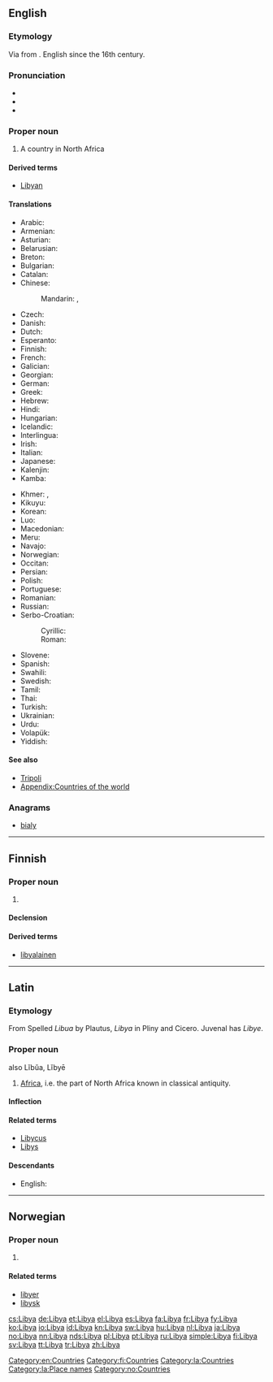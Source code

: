 ==English==
{{wikipedia}}

===Etymology===
Via {{etyl|la}} from {{etyl|grc|en}} {{term|Λιβύη|tr=Libuē|sc=polytonic|lang=grc}}. English since the 16th century.

===Pronunciation===
* {{IPA|/ˈlɪbiə/}}
* {{audio|En-us-Libya.ogg|Audio (US)}}
* {{rhymes|ɪbiə}}

===Proper noun===
{{en-proper noun}}

# A country in North Africa

====Derived terms====
* [[Libyan]]

====Translations====
{{trans-top|country in Northern Africa}}
* Arabic: {{t-|ar|ليبيا|f|tr=lībiya}}
* Armenian: {{t-|hy|Լիբիա|tr=Libia}}
* Asturian: {{t|ast|Libia|f}}
* Belarusian: {{t|be|Лівія|f|tr=Lívija|sc=Cyrl}}
* Breton: {{t|br|Libia}}
* Bulgarian: {{t|bg|Либия|f|tr=Líbija}}
* Catalan: {{t|ca|Líbia|f}}
* Chinese:
*: Mandarin: {{t-|cmn|利比亞|sc=Hani}},  {{t-|cmn|利比亚|tr=Lìbǐyà|sc=Hani}}
* Czech: {{t+|cs|Libye|f}}
* Danish: {{t+|da|Libyen}}
* Dutch: {{t+|nl|Libië}}
* Esperanto: {{t|eo|Libio}}
* Finnish: {{t+|fi|Libya}}
* French: {{t+|fr|Libye|f}}
* Galician: {{t|gl|Libia|f}}
* Georgian: {{t|ka|ლიბია|tr=libia|sc=Geor}}
* German: {{t+|de|Libyen|n}}
* Greek: {{t+|el|Λιβύη|f|tr=Livýi}}
* Hebrew: {{t|he|לוב|tr=Lûḇ}}
* Hindi: {{t|hi|लीबिया|m|tr=lībiyā|sc=Deva}}
* Hungarian: {{t+|hu|Líbia}}
* Icelandic: {{t-|is|Líbía|f}}
* Interlingua: {{t|ia|Libya}}
* Irish: {{t-|ga|Libia|f|alt=an Libia|xs=Irish}}
* Italian: {{t+|it|Libia|f}}
* Japanese: {{t+|ja|リビア|tr=Ribia}}
* Kalenjin: {{tø|kln|Libya}}
* Kamba: {{tø|kam|Libya}}
{{trans-mid}}
* Khmer: {{t|km|ប្រទេសលីប៊ី|tr=prɑteih libii|sc=Khmr}}, {{t|km|លីប៊ី|tr=libii|sc=Khmr}}
* Kikuyu: {{tø|ki|Libia}}
* Korean: {{t+|ko|리비아|tr=Ribia|sc=Hang}}
* Luo: {{tø|luo|Libya}}
* Macedonian: {{t+|mk|Либија|f|tr=Líbija}}
* Meru: {{tø|mer|Libya}}
* Navajo: {{tø|nv|Łíbya}}
* Norwegian: {{t+|no|Libya}}
* Occitan: {{t|oc|Libia|f}}
* Persian: {{t|fa|لیبی|tr=Libi|sc=fa-Arab}}
* Polish: {{t+|pl|Libia}}
* Portuguese: {{t+|pt|Líbia|f}}
* Romanian: {{t-|ro|Libia|f}}
* Russian: {{t+|ru|Ливия|f|tr=Líviya}}
* Serbo-Croatian:
*: Cyrillic: {{t|sh|Либија|f}}
*: Roman: {{t|sh|Libija|f}}
* Slovene: {{t+|sl|Libija|f}}
* Spanish: {{t+|es|Libia}}
* Swahili: {{t+|sw|Libya|xs=Swahili}}
* Swedish: {{t+|sv|Libyen}}
* Tamil: {{t|ta|லிபியா|tr=Lipiyā}}
* Thai: {{t|th|ลิเบีย|tr=Libiya}}
* Turkish: {{t+|tr|Libya}}
* Ukrainian: {{t+|uk|Лівія|tr=Lívija|xs=Ukrainian}}
* Urdu: {{t|ur|لیبیا|m|tr=lībiyā|sc=ur-Arab}}
* Volapük: {{t|vo|Lübän}}
* Yiddish: {{t|yi|ליביע|tr=Libye|sc=Hebr}}
{{trans-bottom}}

====See also====
* [[Tripoli]]
* [[Appendix:Countries of the world]]

===Anagrams===
* [[bialy#English|bialy]]

[[Category:en:Countries]]

----

==Finnish==
{{wikipedia|lang=fi}}

===Proper noun===
{{fi-proper noun}}

# {{l|en|Libya}}

====Declension====
{{fi-decl-kulkija|Liby|nopl=1}}

====Derived terms====
* [[libyalainen]]

[[Category:fi:Countries]]

----

==Latin==

===Etymology===
From {{etyl|grc|la}} {{term|Λιβύη|tr=Libyē|lang=grc|sc=polytonic}}
Spelled ''Libua'' by Plautus, ''Libya'' in Pliny and Cicero. Juvenal has ''Libye''.

{{wikipedia|lang=la}}
{{wikipedia|Ancient Libya}}

===Proper noun===
{{la-proper noun|Lĭbya|Libyae|Libyae|f|first}} also  Lĭbŭa, Lĭbyē

# [[Africa]], i.e. the part of North Africa known in classical antiquity.

====Inflection====
{{la-decl-1st-loc|Liby}}

====Related terms====
* [[Libycus]]
* [[Libys]]

====Descendants====
* English: {{l|en|Libya}}

[[Category:la:Countries]]
[[Category:la:Place names]]

----

==Norwegian==

===Proper noun===
{{no-proper noun}}

# {{l|en|Libya}}

====Related terms====
* [[libyer]]
* [[libysk]]

[[Category:no:Countries]]

[[cs:Libya]]
[[de:Libya]]
[[et:Libya]]
[[el:Libya]]
[[es:Libya]]
[[fa:Libya]]
[[fr:Libya]]
[[fy:Libya]]
[[ko:Libya]]
[[io:Libya]]
[[id:Libya]]
[[kn:Libya]]
[[sw:Libya]]
[[hu:Libya]]
[[nl:Libya]]
[[ja:Libya]]
[[no:Libya]]
[[nn:Libya]]
[[nds:Libya]]
[[pl:Libya]]
[[pt:Libya]]
[[ru:Libya]]
[[simple:Libya]]
[[fi:Libya]]
[[sv:Libya]]
[[tt:Libya]]
[[tr:Libya]]
[[zh:Libya]]